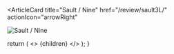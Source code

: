 <ArticleCard
  title="Sault / Nine"
  href="/review/sault3L/"
  actionIcon="arrowRight"
>

![Sault / Nine](../../images/cd/sault3L.jpg)

</ArticleCard>

  return (
    <>
      {children}
    </>
  );
}